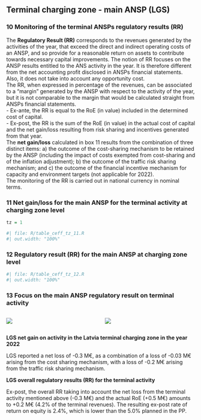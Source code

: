 ## Terminal charging zone  - main ANSP (LGS)
### 10 Monitoring of the terminal ANSPs regulatory results (RR)
The **Regulatory Result (RR)** corresponds to the revenues generated by the activities of the year, that exceed the direct and indirect operating costs of an ANSP, and so provide for a reasonable return on assets to contribute towards necessary capital improvements. The notion of RR focuses on the ANSP results entitled to the ANS activity in the year. It is therefore different from the net accounting profit disclosed in ANSPs financial statements. Also, it does not take into account any opportunity cost.<br/>The RR, when expressed in percentage of the revenues, can be associated to a “margin” generated by the ANSP with respect to the activity of the year, but it is not comparable to the margin that would be calculated straight from ANSPs financial statements.<br/> - Ex-ante, the RR is equal to the RoE (in value) included in the determined cost of capital.<br/> - Ex-post, the RR is the sum of the RoE (in value) in the actual cost of capital and the net gain/loss resulting from risk sharing and incentives generated from that year.<br/>The **net gain/loss** calculated in box 11 results from the combination of three distinct items: a) the outcome of the cost-sharing mechanism to be retained by the ANSP (including the impact of costs exempted from cost-sharing and of the inflation adjustment); b) the outcome of the traffic risk sharing mechanism; and c) the outcome of the financial incentive mechanism for capacity and environment targets (not applicable for 2022). <br/>The monitoring of the RR is carried out in national currency in nominal terms.<br/>

### 11 Net gain/loss for the main ANSP for the terminal activity at charging zone level

```r
tz = 1
```

```r
#| file: R/table_ceff_tz_11.R
#| out.width: "100%"
```



### 12 Regulatory result (RR) for the main ANSP at charging zone level

```r
#| file: R/table_ceff_tz_12.R
#| out.width: "100%"
```



### 13 Focus on the main ANSP regulatory result on terminal activity

:::: {.columns}
  
::: {.column width="50%"}

![](images/2022/Latvia/7_TRM_ATSP_1.png)

:::

::: {.column width="50%"}

![](images/2022/Latvia/7_TRM_ATSP_2.png)

:::

::::
<p style = "margin-bottom: 0px;">**LGS net gain on activity in the Latvia terminal charging zone in the year 2022**</p>

LGS reported a net loss of -0.3 M€, as a combination of a loss of -0.03 M€ arising from the cost sharing mechanism, with a loss of -0.2 M€ arising from the traffic risk sharing mechanism.

<p style = "margin-bottom: 0px;">**LGS overall regulatory results (RR) for the terminal activity**</p>

Ex-post, the overall RR taking into account the net loss from the terminal activity mentioned above (-0.3 M€) and the actual RoE (+0.5 M€) amounts to +0.2 M€ (4.2% of the terminal revenues). The resulting ex-post rate of return on equity is 2.4%, which is lower than the 5.0% planned in the PP.